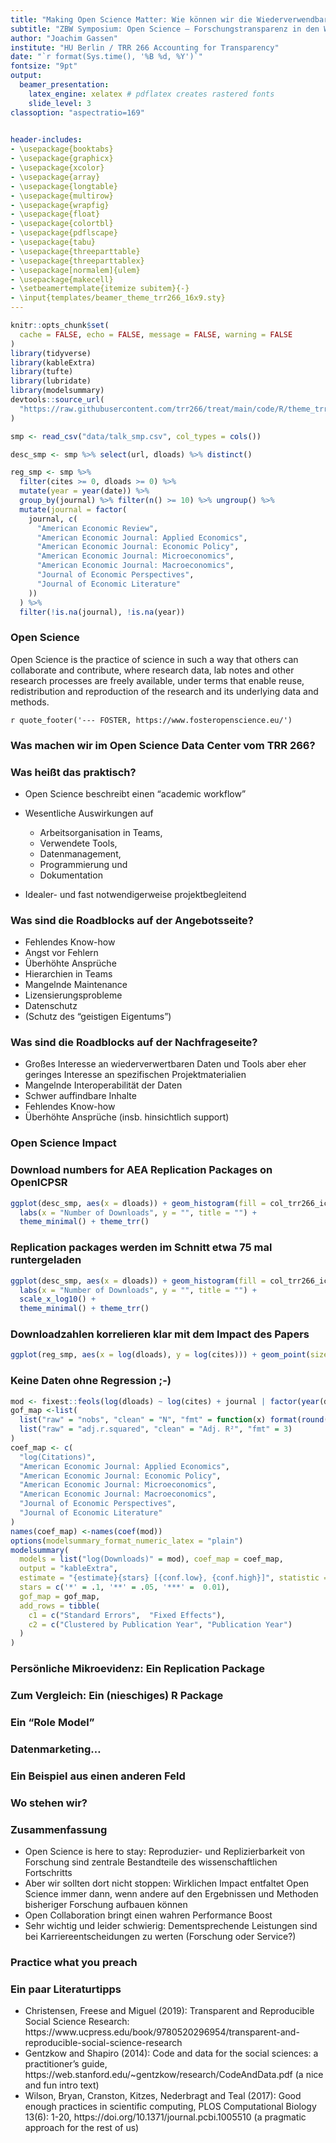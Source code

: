```yaml
---
title: "Making Open Science Matter: Wie können wir die Wiederverwendbarkeit und Wirkung von Forschung steigern?"
subtitle: "ZBW Symposium: Open Science – Forschungstransparenz in den Wirtschaftswissenschaften"
author: "Joachim Gassen"
institute: "HU Berlin / TRR 266 Accounting for Transparency"
date: "`r format(Sys.time(), '%B %d, %Y')`"
fontsize: "9pt"
output: 
  beamer_presentation: 
    latex_engine: xelatex # pdflatex creates rastered fonts
    slide_level: 3
classoption: "aspectratio=169"

        
header-includes:
- \usepackage{booktabs}
- \usepackage{graphicx}
- \usepackage{xcolor}
- \usepackage{array}
- \usepackage{longtable}
- \usepackage{multirow}
- \usepackage{wrapfig}
- \usepackage{float}
- \usepackage{colortbl}
- \usepackage{pdflscape}
- \usepackage{tabu}
- \usepackage{threeparttable}
- \usepackage{threeparttablex}
- \usepackage[normalem]{ulem}
- \usepackage{makecell}
- \setbeamertemplate{itemize subitem}{-}
- \input{templates/beamer_theme_trr266_16x9.sty}
---
```



```r
knitr::opts_chunk$set(
  cache = FALSE, echo = FALSE, message = FALSE, warning = FALSE
)
library(tidyverse)
library(kableExtra)
library(tufte)
library(lubridate)
library(modelsummary)
devtools::source_url(
  "https://raw.githubusercontent.com/trr266/treat/main/code/R/theme_trr.R"
)

smp <- read_csv("data/talk_smp.csv", col_types = cols()) 

desc_smp <- smp %>% select(url, dloads) %>% distinct()

reg_smp <- smp %>%
  filter(cites >= 0, dloads >= 0) %>%
  mutate(year = year(date)) %>% 
  group_by(journal) %>% filter(n() >= 10) %>% ungroup() %>%
  mutate(journal = factor(
    journal, c(
      "American Economic Review", 
      "American Economic Journal: Applied Economics",
      "American Economic Journal: Economic Policy",
      "American Economic Journal: Microeconomics",
      "American Economic Journal: Macroeconomics",
      "Journal of Economic Perspectives",
      "Journal of Economic Literature"
    ))
  ) %>%
  filter(!is.na(journal), !is.na(year))


```


### Open Science

Open Science is the practice of science in such a way that others can collaborate and contribute, where research data, lab notes and other research processes are freely available, under terms that enable reuse, redistribution and reproduction of the research and its underlying data and methods.

`r quote_footer('--- FOSTER, https://www.fosteropenscience.eu/')`


### Was machen wir im Open Science Data Center vom TRR 266?

\begin{center}
\includegraphics[width=0.5\textwidth]{media/osdc.png} \\
https://www.accounting-for-transparency.de https://github.com/trr266
\end{center}


### Was heißt das praktisch?

- Open Science beschreibt einen "academic workflow"

- Wesentliche Auswirkungen auf
  - Arbeitsorganisation in Teams,
  - Verwendete Tools,
  - Datenmanagement,
  - Programmierung und
  - Dokumentation
  
- Idealer- und fast notwendigerweise projektbegleitend  


### Was sind die Roadblocks auf der Angebotsseite?

- Fehlendes Know-how
- Angst vor Fehlern
- Überhöhte Ansprüche
- Hierarchien in Teams
- Mangelnde Maintenance
- Lizensierungsprobleme
- Datenschutz
- (Schutz des "geistigen Eigentums")


### Was sind die Roadblocks auf der Nachfrageseite?

- Großes Interesse an wiederverwertbaren Daten und Tools aber eher geringes Interesse an spezifischen Projektmaterialien
- Mangelnde Interoperabilität der Daten
- Schwer auffindbare Inhalte
- Fehlendes Know-how
- Überhöhte Ansprüche (insb. hinsichtlich support)


### Open Science Impact

\begin{center}
Wie steht es nun um die Wirkung von Open Science?
\end{center}


### Download numbers for AEA Replication Packages on OpenICPSR

```r
ggplot(desc_smp, aes(x = dloads)) + geom_histogram(fill = col_trr266_iceblue) + 
  labs(x = "Number of Downloads", y = "", title = "") +
  theme_minimal() + theme_trr()
```


### Replication packages werden im Schnitt etwa 75 mal runtergeladen

```r
ggplot(desc_smp, aes(x = dloads)) + geom_histogram(fill = col_trr266_iceblue) + 
  labs(x = "Number of Downloads", y = "", title = "") +
  scale_x_log10() + 
  theme_minimal() + theme_trr()
```


### Downloadzahlen korrelieren klar mit dem Impact des Papers

```r
ggplot(reg_smp, aes(x = log(dloads), y = log(cites))) + geom_point(size = 0.2, alpha = 0.2) +  geom_smooth() + theme_trr()
```


### Keine Daten ohne Regression ;-)

```r
mod <- fixest::feols(log(dloads) ~ log(cites) + journal | factor(year(date)), data = reg_smp) 
gof_map <-list(
  list("raw" = "nobs", "clean" = "N", "fmt" = function(x) format(round(x, 0), big.mark=",")),
  list("raw" = "adj.r.squared", "clean" = "Adj. R²", "fmt" = 3)
)
coef_map <- c(
  "log(Citations)",
  "American Economic Journal: Applied Economics",
  "American Economic Journal: Economic Policy",
  "American Economic Journal: Microeconomics",
  "American Economic Journal: Macroeconomics",
  "Journal of Economic Perspectives",
  "Journal of Economic Literature"
)
names(coef_map) <-names(coef(mod))
options(modelsummary_format_numeric_latex = "plain")
modelsummary(
  models = list("log(Downloads)" = mod), coef_map = coef_map, 
  output = "kableExtra",
  estimate = "{estimate}{stars} [{conf.low}, {conf.high}]", statistic = NULL,
  stars = c('*' = .1, '**' = .05, '***' =  0.01),
  gof_map = gof_map,
  add_rows = tibble(
    c1 = c("Standard Errors",  "Fixed Effects"),
    c2 = c("Clustered by Publication Year", "Publication Year")
  )
)
```


### Persönliche Mikroevidenz: Ein Replication Package

\begin{center}
\includegraphics[height=0.7\textheight]{media/imp_use_fai.png} \\
Replication code for Cascino et al. (TAR, 2021)
\end{center}


### Zum Vergleich: Ein (nieschiges) R Package

\begin{center}
\includegraphics[height=0.7\textheight]{media/imp_expandar.png} \\
https://github.com/joachim-gassen/expandar
\end{center}


### Ein "Role Model"

\begin{center}
\includegraphics[height=0.7\textheight]{media/arel-bundock.png} \\
https://github.com/vincentarelbundock
\end{center}


### Datenmarketing...

\begin{center}
\includegraphics[height=0.7\textheight]{media/insol.png} \\
https://www.accounting-for-transparency.de/insol
\end{center}


### Ein Beispiel aus einen anderen Feld

\begin{center}
\includegraphics[height=0.7\textheight]{media/verena.png} \\
https://www.viralemergence.org/blog/building-a-global-atlas-of-wildlife-disease-data
\end{center}


### Wo stehen wir?

\begin{center}
Wieviele Unternehmen gibt es in Deutschland?
\end{center}

### Zusammenfassung

- Open Science is here to stay: Reproduzier- und Replizierbarkeit von Forschung sind zentrale Bestandteile des wissenschaftlichen Fortschritts
- Aber wir sollten dort nicht stoppen: Wirklichen Impact entfaltet Open Science immer dann, wenn andere auf den Ergebnissen und Methoden bisheriger Forschung aufbauen können
- Open Collaboration bringt einen wahren Performance Boost
- Sehr wichtig und leider schwierig: Dementsprechende Leistungen sind bei Karriereentscheidungen zu werten (Forschung oder Service?)


### Practice what you preach

\begin{center}
\includegraphics[height=0.7\textheight]{media/repo_qr_code.png} \\
https://github.com/joachim-gassen/zbw\_oscience\_talk
\end{center}


### Ein paar Literaturtipps

- Christensen, Freese and Miguel (2019): Transparent and Reproducible Social Science Research: https://www.ucpress.edu/book/9780520296954/transparent-and-reproducible-social-science-research 
- Gentzkow and Shapiro (2014): Code and data for the social sciences:
a practitioner’s guide, https://web.stanford.edu/~gentzkow/research/CodeAndData.pdf (a nice and fun intro text)
- Wilson, Bryan, Cranston, Kitzes, Nederbragt and Teal (2017): Good enough practices in scientific computing, PLOS Computational Biology 13(6): 1-20, https://doi.org/10.1371/journal.pcbi.1005510 (a pragmatic approach for the rest of us)
